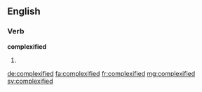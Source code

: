 ==English==

===Verb===
'''complexified'''

# {{past of|complexify}}

[[de:complexified]]
[[fa:complexified]]
[[fr:complexified]]
[[mg:complexified]]
[[sv:complexified]]
